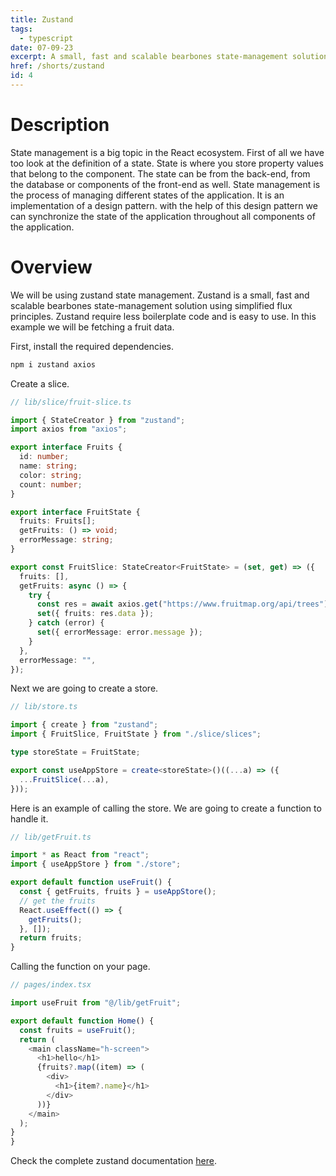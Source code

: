 ```yaml
---
title: Zustand
tags:
  - typescript
date: 07-09-23
excerpt: A small, fast and scalable bearbones state-management solution.
href: /shorts/zustand
id: 4
---
```


# Description

State management is a big topic in the React ecosystem.
First of all we have too look at the definition of a state. State is where you store property values that belong to the component.
The state can be from the back-end, from the database or components of the front-end as well.
State management is the process of managing different states of the application. It is an implementation of a design pattern.
with the help of this design pattern we can synchronize the state of the application throughout all components of the application.

# Overview

We will be using zustand state management. Zustand is a small, fast and scalable bearbones state-management solution using simplified flux principles.
Zustand require less boilerplate code and is easy to use. In this example we will be fetching a fruit data.

First, install the required dependencies.

<Copy />

```ts
npm i zustand axios
```

Create a slice.

<Copy />

```ts
// lib/slice/fruit-slice.ts

import { StateCreator } from "zustand";
import axios from "axios";

export interface Fruits {
  id: number;
  name: string;
  color: string;
  count: number;
}

export interface FruitState {
  fruits: Fruits[];
  getFruits: () => void;
  errorMessage: string;
}

export const FruitSlice: StateCreator<FruitState> = (set, get) => ({
  fruits: [],
  getFruits: async () => {
    try {
      const res = await axios.get("https://www.fruitmap.org/api/trees");
      set({ fruits: res.data });
    } catch (error) {
      set({ errorMessage: error.message });
    }
  },
  errorMessage: "",
});
```

Next we are going to create a store.

<Copy />

```ts
// lib/store.ts

import { create } from "zustand";
import { FruitSlice, FruitState } from "./slice/slices";

type storeState = FruitState;

export const useAppStore = create<storeState>()((...a) => ({
  ...FruitSlice(...a),
}));
```

Here is an example of calling the store. We are going to create a function to handle it.

<Copy />

```ts
// lib/getFruit.ts

import * as React from "react";
import { useAppStore } from "./store";

export default function useFruit() {
  const { getFruits, fruits } = useAppStore();
  // get the fruits
  React.useEffect(() => {
    getFruits();
  }, []);
  return fruits;
}
```

Calling the function on your page.

<Copy />

```ts
// pages/index.tsx

import useFruit from "@/lib/getFruit";

export default function Home() {
  const fruits = useFruit();
  return (
    <main className="h-screen">
      <h1>hello</h1>
      {fruits?.map((item) => (
        <div>
          <h1>{item?.name}</h1>
        </div>
      ))}
    </main>
  );
}
}
```

Check the complete zustand documentation [here]("https://github.com/pmndrs/zustand").
